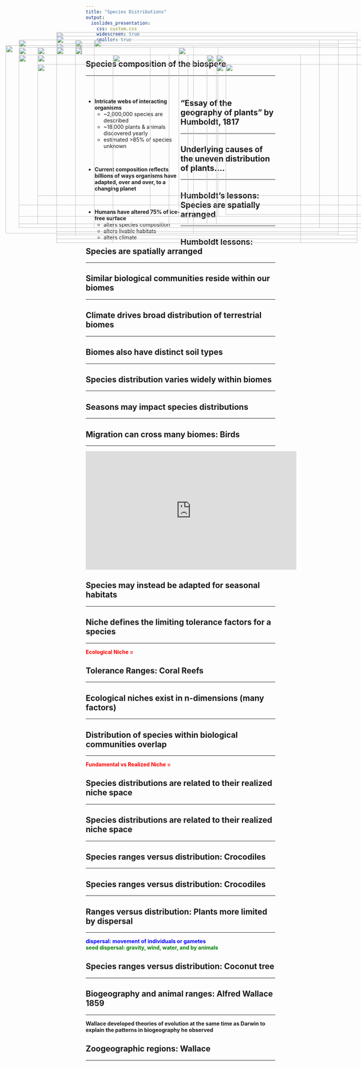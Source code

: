 ```yaml
---
title: "Species Distributions"
output: 
  ioslides_presentation:
    css: custom.css
    widescreen: true
    smaller: true
---
```


## Species composition of the biospere
<hr>
<br/>

<div style="float: left; width: 50%;">

* **Intricate webs of interacting organisms**
    + ~2,000,000 species are described
    + ~18,000 plants & animals discovered yearly
    + estimated >85% of species unknown

<br/>

* **Current composition reflects billions of ways organisms have adapted, over and over, to a changing planet**

<br/>

* **Humans have altered 75% of ice-free surface**
    + alters species composition
    + alters livable habitats
    + alters climate
    
 </div>
 
<IMG STYLE="position:absolute; TOP:225px; LEFT:575px; WIDTH:475px; HEIGHT:350px" SRC="images/animals.jpg">

## "Essay of the geography of plants” by Humboldt, 1817
<hr>

<IMG STYLE="position:absolute; TOP:160px; LEFT:200px; WIDTH:700px;HEIGHT:500px" SRC="images/humboldt2.jpg">

## Underlying causes of the uneven distribution of plants....
<hr>

<IMG STYLE="position:absolute; TOP:160px; LEFT:50px; WIDTH:1000px; HEIGHT:500px" SRC="images/humboldt4.jpg">

## Humboldt's lessons: Species are spatially arranged
<hr>

<IMG STYLE="position:absolute; TOP:200px; LEFT:100px; WIDTH:350px; HEIGHT:450px" SRC="images/scattered.jpg">

## Humboldt lessons: Species are spatially arranged
<hr>

<IMG STYLE="position:absolute; TOP:200px; LEFT:100px; WIDTH:350px; HEIGHT:450px" SRC="images/scattered.jpg">

<IMG STYLE="position:absolute; TOP:200px; LEFT:550px; WIDTH:450px; HEIGHT:450px" SRC="images/bald_eagle_map.jpg">

## Similar biological communities reside within our biomes
<hr>

<IMG STYLE="position:absolute; TOP:170px; LEFT:150px; WIDTH:800px; HEIGHT:500px" SRC="images/biomes3.jpg">

## Climate drives broad distribution of terrestrial biomes
<hr>

<IMG STYLE="position:absolute; TOP:175px; LEFT:15px; WIDTH:500px; HEIGHT:500px" SRC="images/biomes_temp.png">

<IMG STYLE="position:absolute; TOP:200px; LEFT:550px; WIDTH:500px; HEIGHT:400px" SRC="images/shift.png">

## Biomes also have distinct soil types
<hr>

<IMG STYLE="position:absolute; TOP:175px; LEFT:200px; WIDTH:700px; HEIGHT:500px" SRC="images/soils2.png">

## Species distribution varies widely within biomes
<hr>

<IMG STYLE="position:absolute; TOP:200px; LEFT:50px; WIDTH:450px; HEIGHT:450px" SRC="images/south_america2.jpg">

<IMG STYLE="position:absolute; TOP:200px; LEFT:575px; WIDTH:450px; HEIGHT:450px" SRC="images/south_america.jpg">

## Seasons may impact species distributions
<hr>

<IMG STYLE="position:absolute; TOP:180px; LEFT:150px; WIDTH:800px; HEIGHT:500px" SRC="images/seasons_monarch.png">

## Migration can cross many biomes: Birds
<hr>

<iframe width="560" height="315" src="https://www.youtube.com/embed/fpK3U1EkwYU" frameborder="0" allow="accelerometer; autoplay; encrypted-media; gyroscope; picture-in-picture" allowfullscreen></iframe>

## Species may instead be adapted for seasonal habitats
<hr>

<IMG STYLE="position:absolute; TOP:180px; LEFT:100px; WIDTH:480px; HEIGHT:450px" SRC="images/fur.png">

<IMG STYLE="position:absolute; TOP:225px; LEFT:600px; WIDTH:400px; HEIGHT:400px" SRC="images/articfur.jpg">

## Niche defines the limiting tolerance factors for a species
<hr>
**<span style="color:red">Ecological Niche = </span>**
<IMG STYLE="position:absolute; TOP:180px; LEFT:150px; WIDTH:800px; HEIGHT:500px" SRC="images/tolerance.jpg">

## Tolerance Ranges: Coral Reefs
<hr>

<IMG STYLE="position:absolute; TOP:160px; LEFT:50px; WIDTH:1000px; HEIGHT:500px" SRC="images/coral_map.jpeg">

## Ecological niches exist in n-dimensions (many factors)
<hr>

<IMG STYLE="position:absolute; TOP:200px; LEFT:50px; WIDTH:1000px; HEIGHT:400px" SRC="images/niche_dimension.png">

## Distribution of species within biological communities overlap
<hr>
**<span style="color:red">Fundamental vs Realized Niche = </span>**

<IMG STYLE="position:absolute; TOP:200px; LEFT:50px; WIDTH:1000px; HEIGHT:450px" SRC="images/niches2.png">
<!-- <IMG STYLE="position:absolute; TOP:200px; LEFT:100px; WIDTH:300px; HEIGHT:450px" SRC="images/desert.jpg"> -->

<!-- <IMG STYLE="position:absolute; TOP:225px; LEFT:525px; WIDTH:500px; HEIGHT:400px" SRC="images/coral_reef.jpg"> -->

## Species distributions are related to their realized niche space
<hr>

<IMG STYLE="position:absolute; TOP:180px; LEFT:50px; WIDTH:350px; HEIGHT:450px" SRC="images/warbler.jpg">

## Species distributions are related to their realized niche space
<hr>

<IMG STYLE="position:absolute; TOP:180px; LEFT:50px; WIDTH:350px; HEIGHT:450px" SRC="images/warbler.jpg">

<IMG STYLE="position:absolute; TOP:180px; LEFT:475px; WIDTH:550px; HEIGHT:450px" SRC="images/avoidance.jpg">

## Species ranges versus distribution: Crocodiles
<hr>

<IMG STYLE="position:absolute; TOP:140px; LEFT:150px; WIDTH:800px; HEIGHT:550px" SRC="images/crocs.jpg">

## Species ranges versus distribution: Crocodiles
<hr>

<IMG STYLE="position:absolute; TOP:160px; LEFT:250px; WIDTH:600px; HEIGHT:500px" SRC="images/croc.png">

## Ranges versus distribution: Plants more limited by dispersal
<hr>
**<span style="color:blue">dispersal: movement of individuals or gametes</span>**
<br/>
**<span style="color:green">seed dispersal: gravity, wind, water, and by animals </span>**
<IMG STYLE="position:absolute; TOP:225px; LEFT:100px; WIDTH:900px; HEIGHT:350px" SRC="images/seeds.png">

## Species ranges versus distribution: Coconut tree
<hr>

<IMG STYLE="position:absolute; TOP:180px; LEFT:200px; WIDTH:700px; HEIGHT:500px" SRC="images/coconut.png">

## Biogeography and animal ranges: Alfred Wallace 1859
<hr>
**Wallace developed theories of evolution at the same time as Darwin to explain the patterns in biogeography he observed**
<IMG STYLE="position:absolute; TOP:200px; LEFT:300px; WIDTH:500px; HEIGHT:500px" SRC="images/wallaces-line.png">

## Zoogeographic regions: Wallace
<hr>

<IMG STYLE="position:absolute; TOP:150px; LEFT:150px; WIDTH:800px; HEIGHT:550px" SRC="images/zoo_regions.jpg">

<!-- ## Global change: climate refugia (Polar bear) -->
<!-- <hr> -->

<!-- <IMG STYLE="position:absolute; TOP:180px; LEFT:250px; WIDTH:600px; HEIGHT:500px" SRC="images/polar_bear2.jpg"> -->

<!-- ## Global change: Range shifts of plants -->
<!-- <hr> -->

<!-- <IMG STYLE="position:absolute; TOP:180px; LEFT:250px; WIDTH:600px; HEIGHT:500px" SRC="images/tree_move.jpg"> -->

<!-- ## Global change: Range expansion -->
<!-- <hr> -->

<!-- <IMG STYLE="position:absolute; TOP:225px; LEFT:150px; WIDTH:800px; HEIGHT:400px" SRC="images/mosquito.png"> -->

<!-- ## Species distributions: Human impacts -->
<!-- <hr> -->

<!-- <IMG STYLE="position:absolute; TOP:180px; LEFT:200px; WIDTH:700px; HEIGHT:500px" SRC="images/species_climate.jpg"> -->
